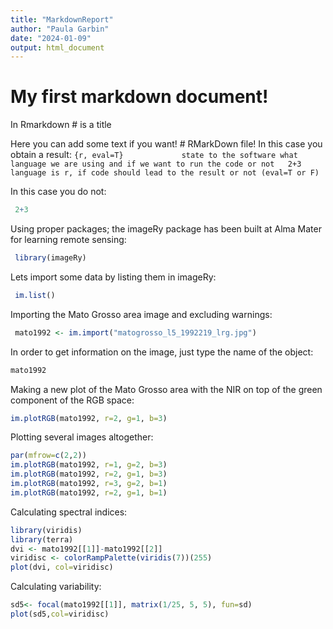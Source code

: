 ```yaml
---
title: "MarkdownReport"
author: "Paula Garbin"
date: "2024-01-09"
output: html_document
---
```


# My first markdown document!            
 In Rmarkdown # is a title 

Here you can add some text if you want! 
# RMarkDown file!
In this case you obtain a result:
```{r, eval=T}             state to the software what language we are using and if we want to run the code or not 
 2+3                       language is r, if code should lead to the result or not (eval=T or F)
```

In this case you do not:
```r
 2+3                     
```

Using proper packages; the imageRy package has been built at Alma Mater for learning remote sensing:
```r
 library(imageRy)                   
```

Lets import some data by listing them in imageRy:
```r
 im.list()                   
```

Importing the Mato Grosso area image and excluding warnings: 
```r
 mato1992 <- im.import("matogrosso_l5_1992219_lrg.jpg")                  
```

In order to get information on the image, just type the name of the object: 
```r
mato1992                  
```

Making a new plot of the Mato Grosso area with the NIR on top of the green component of 
the RGB space: 
```r
im.plotRGB(mato1992, r=2, g=1, b=3)                 
```

Plotting several images altogether: 
```r
par(mfrow=c(2,2))
im.plotRGB(mato1992, r=1, g=2, b=3) 
im.plotRGB(mato1992, r=2, g=1, b=3)
im.plotRGB(mato1992, r=3, g=2, b=1) 
im.plotRGB(mato1992, r=2, g=1, b=1) 
```

Calculating spectral indices:
```r
library(viridis)
library(terra)
dvi <- mato1992[[1]]-mato1992[[2]]
viridisc <- colorRampPalette(viridis(7))(255)
plot(dvi, col=viridisc)
```
Calculating variability: 
```r
sd5<- focal(mato1992[[1]], matrix(1/25, 5, 5), fun=sd)
plot(sd5,col=viridisc)
```

